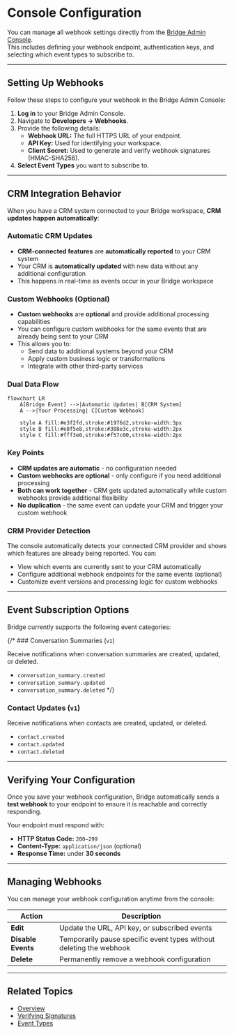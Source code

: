 # Console Configuration

You can manage all webhook settings directly from the [Bridge Admin Console](https://admin.bridge.new).  
This includes defining your webhook endpoint, authentication keys, and selecting which event types to subscribe to.

---

## Setting Up Webhooks

Follow these steps to configure your webhook in the Bridge Admin Console:

1. **Log in** to your Bridge Admin Console.
2. Navigate to **Developers → Webhooks**.
3. Provide the following details:
   - **Webhook URL:** The full HTTPS URL of your endpoint.
   - **API Key:** Used for identifying your workspace.
   - **Client Secret:** Used to generate and verify webhook signatures (HMAC-SHA256).
4. **Select Event Types** you want to subscribe to.

---

## CRM Integration Behavior

When you have a CRM system connected to your Bridge workspace, **CRM updates happen automatically**:

### Automatic CRM Updates

- **CRM-connected features** are **automatically reported** to your CRM system
- Your CRM is **automatically updated** with new data without any additional configuration
- This happens in real-time as events occur in your Bridge workspace

### Custom Webhooks (Optional)

- **Custom webhooks** are **optional** and provide additional processing capabilities
- You can configure custom webhooks for the same events that are already being sent to your CRM
- This allows you to:
  - Send data to additional systems beyond your CRM
  - Apply custom business logic or transformations
  - Integrate with other third-party services

### Dual Data Flow

```mermaid
flowchart LR
    A[Bridge Event] -->|Automatic Updates| B[CRM System]
    A -->|Your Processing| C[Custom Webhook]

    style A fill:#e3f2fd,stroke:#1976d2,stroke-width:3px
    style B fill:#e8f5e8,stroke:#388e3c,stroke-width:2px
    style C fill:#fff3e0,stroke:#f57c00,stroke-width:2px
```

### Key Points

- **CRM updates are automatic** - no configuration needed
- **Custom webhooks are optional** - only configure if you need additional processing
- **Both can work together** - CRM gets updated automatically while custom webhooks provide additional flexibility
- **No duplication** - the same event can update your CRM and trigger your custom webhook

### CRM Provider Detection

The console automatically detects your connected CRM provider and shows which features are already being reported. You can:

- View which events are currently sent to your CRM automatically
- Configure additional webhook endpoints for the same events (optional)
- Customize event versions and processing logic for custom webhooks

---

## Event Subscription Options

Bridge currently supports the following event categories:

{/* ### Conversation Summaries (`v1`)

Receive notifications when conversation summaries are created, updated, or deleted.

- `conversation_summary.created`
- `conversation_summary.updated`
- `conversation_summary.deleted` */}

### Contact Updates (`v1`)

Receive notifications when contacts are created, updated, or deleted.

- `contact.created`
- `contact.updated`
- `contact.deleted`

---

## Verifying Your Configuration

Once you save your webhook configuration, Bridge automatically sends a **test webhook** to your endpoint to ensure it is reachable and correctly responding.

Your endpoint must respond with:

- **HTTP Status Code:** `200–299`
- **Content-Type:** `application/json` (optional)
- **Response Time:** under **30 seconds**

---

## Managing Webhooks

You can manage your webhook configuration anytime from the console:

| Action             | Description                                                         |
| ------------------ | ------------------------------------------------------------------- |
| **Edit**           | Update the URL, API key, or subscribed events                       |
| **Disable Events** | Temporarily pause specific event types without deleting the webhook |
| **Delete**         | Permanently remove a webhook configuration                          |

---

## Related Topics

- [Overview](/webhooks)
- [Verifying Signatures](/webhooks/verifying-signatures)
- [Event Types](/webhooks/events)
